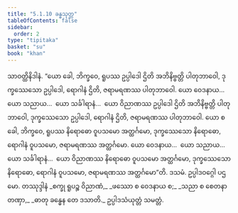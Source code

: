 ```yaml
---
title: "5.1.10 ခန္ဓသုတ္တ"
tableOfContents: false
sidebar:
  order: 2
type: "tipitaka"
basket: "su"
book: "khan"
---
```



<DynamicBreadcrumb />

<Division number="321" book="khan">

<Paragraph number="1087" book="khan">
သာဝတ္ထိနိဒါနံ. “ယော ခေါ, ဘိက္ခဝေ, ရူပဿ ဥပ္ပါဒေါ ဌိတိ အဘိနိဗ္ဗတ္တိ ပါတုဘာဝေါ, ဒုက္ခဿေသော ဥပ္ပါဒေါ, ရောဂါနံ ဌိတိ, ဇရာမရဏဿ ပါတုဘာဝေါ. ယော ဝေဒနာယ…  ယော သညာယ…  ယော သင်္ခါရာနံ…  ယော ဝိညာဏဿ ဥပ္ပါဒေါ ဌိတိ အဘိနိဗ္ဗတ္တိ ပါတုဘာဝေါ, ဒုက္ခဿေသော ဥပ္ပါဒေါ, ရောဂါနံ ဌိတိ, ဇရာမရဏဿ ပါတုဘာဝေါ. ယော စ ခေါ, ဘိက္ခဝေ, ရူပဿ နိရောဓော ဝူပသမော အတ္ထင်္ဂမော, ဒုက္ခဿေသော နိရောဓော, ရောဂါနံ ဝူပသမော, ဇရာမရဏဿ အတ္ထင်္ဂမော. ယော ဝေဒနာယ…  ယော သညာယ…  ယော သင်္ခါရာနံ…  ယော ဝိညာဏဿ နိရောဓော ဝူပသမော အတ္ထင်္ဂမော, ဒုက္ခဿေသော နိရောဓော, ရောဂါနံ ဝူပသမော, ဇရာမရဏဿ အတ္ထင်္ဂမော”တိ.

</Paragraph>
</Division>

<Paragraph number="1088" type="center" book="khan">
ဒသမံ.



</Paragraph>

<Paragraph number="1089" type="center" book="khan">
ဥပ္ပါဒဝဂ္ဂေါ ပဌမော.



</Paragraph>

<Paragraph number="1090" type="center" book="khan">
တဿုဒ္ဒါနံ


</Paragraph>

<Paragraph number="1091" type="verses" book="khan">
_စက္ခု ရူပဉ္စ ဝိညာဏံ,_  
_ဖဿော စ ဝေဒနာယ စ;_  
_သညာ စ စေတနာ တဏှာ,_  
_ဓာတု ခန္ဓေန တေ ဒသာတိ._  


</Paragraph>

<Paragraph number="1092" type="center" book="khan">
ဥပ္ပါဒသံယုတ္တံ သမတ္တံ.
</Paragraph>